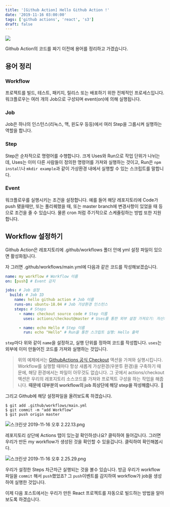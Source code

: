 ```yaml
---
title: '[Github Action] Hello Github Action !'
date: '2019-11-16 03:00:00'
tags: ['github actions', 'react', 's3']
draft: false
---
```


![](https://velog.velcdn.com/post-images/loakick/9e868460-0816-11ea-96f1-e34b08653fe7/-2019-11-16-11.10.55.png)

Github Action의 코드를 짜기 이전에 용어를 정리하고 가겠습니다.

## 용어 정리

### Workflow

프로젝트를 빌드, 테스트, 패키지, 릴리스 또는 배포하기 위한 전체적인 프로세스입니다. 워크플로우는 여러 개의 Job으로 구성되며 event(on)에 의해 실행됩니다.

### Job

Job은 하나의 인스턴스(리눅스, 맥, 윈도우 등등)에서 여러 Step을 그룹시켜 실행하는 역할을 합니다.

### Step

Step은 순차적으로 명령어를 수행합니다. 크게 Uses와 Run으로 작업 단위가 나뉘는데, Uses는 이미 다른 사람들이 정의한 명령어를 가져와 실행하는 것이고, Run은 `npm install`나 `mkdir example`과 같이 가상환경 내에서 실행할 수 있는 스크립트를 말합니다.

### Event

워크플로우를 실행시키는 조건을 설정합니다. 예를 들어 해당 레포지토리에 Code가 push 됐을때만, 또는 풀리퀘했을 때, 또는 master branch에 변경사항이 있었을 때 등으로 조건을 줄 수 있습니다. 물론 cron 처럼 주기적으로 스케쥴링하는 방법 또한 지원합니다.

## Workflow 설정하기

Github Action은 레포지토리에 .github/workflows 폴더 안에 yml 설정 파일이 있으면 활성화됩니다.

자 그러면 .github/workflows/main.yml에 다음과 같은 코드를 작성해보겠습니다.

```yml
name: my workflow # Workflow 이름
on: [push] # Event 감지

jobs: # Job 설정
  build: # Job ID
    name: hello github action # Job 이름
    runs-on: ubuntu-18.04 # Job 가상환경 인스턴스
    steps: # Steps
      - name: checkout source code # Step 이름
        uses: actions/checkout@master # Uses를 통한 외부 설정 가져오기: 자신의 레포지토리 소스 받아오기

      - name: echo Hello # Step 이름
        run: echo "Hello" # Run을 통한 스크립트 실행: Hello 출력
```

`step`마다 위와 같이 `name`을 설정하고, 실행 단위를 정하여 코드를 작성합니다. `uses`는 외부에 이미 만들어진 코드를 가져와 실행하는 것입니다.

> 위의 예제에서는 [GithubActions 공식 Checkout](https://github.com/actions/checkout) 액션을 가져와 실행시킵니다. Workflow를 실행할 때마다 항상 새롭게 가상환경(우분투 환경)을 구축하기 때문에, 해당 환경에서는 파일이 아무것도 없습니다. 그 곳에서 actions/checkout 액션은 우리의 레포지토리 소스코드를 가져와 프로젝트 구성을 하는 작업을 해줍니다. **때문에 대부분의 workflow의 job 최상단에 해당 step을 작성해줍니다.** 👀

그리고 Github에 해당 설정파일을 올려보도록 하겠습니다.

```shell
$ git add .github/workflows/main.yml
$ git commit -m "add Workflow"
$ git push origin master
```

![스크린샷 2019-11-16 오후 2.22.13.png](https://images.velog.io/post-images/loakick/1c350d40-0831-11ea-a72c-bb9d7914a5c3/-2019-11-16-2.22.13.png)

레포지토리 상단에 Actions 탭이 있는걸 확인하셨나요? 클릭하여 들어갑니다. 그러면 우리가 만든 my workflow가 생성된 것을 확인할 수 있을겁니다. 클릭하여 확인해봅시다.

![스크린샷 2019-11-16 오후 2.25.29.png](https://images.velog.io/post-images/loakick/87008780-0831-11ea-9239-eb210debaad1/-2019-11-16-2.25.29.png)

우리가 설정한 Steps 차근차근 실행되는 것을 볼수 있습니다. 방금 우리가 workflow 파일을 `commit` 해서 `push`했었죠? 그 `push`이벤트를 감지하여 workflow가 job을 생성하여 실행한 것입니다.

이제 다음 포스트에서는 우리가 만든 React 프로젝트를 자동으로 빌드하는 방법을 알아보도록 하겠습니다.
